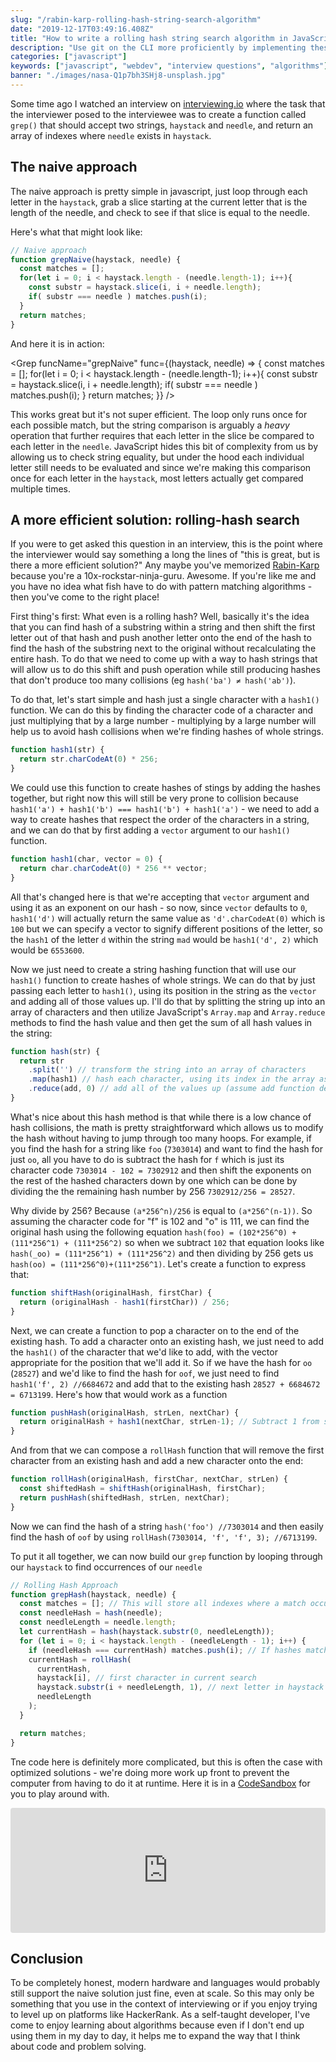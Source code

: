 ```yaml
---
slug: "/rabin-karp-rolling-hash-string-search-algorithm"
date: "2019-12-17T03:49:16.408Z"
title: "How to write a rolling hash string search algorithm in JavaScript"
description: "Use git on the CLI more proficiently by implementing these shortcuts"
categories: ["javascript"]
keywords: ["javascript", "webdev", "interview questions", "algorithms"]
banner: "./images/nasa-Q1p7bh3SHj8-unsplash.jpg"
---
```



Some time ago I watched an interview on [interviewing.io](interviewing.io) where the task that the interviewer posed to the interviewee was to create a function called `grep()` that should accept two strings, `haystack` and `needle`, and return an array of indexes where `needle` exists in `haystack`.

## The naive approach

The naive approach is pretty simple in javascript, just loop through each letter in the `haystack`, grab a slice starting at the current letter that is the length of the needle, and check to see if that slice is equal to the needle.

Here's what that might look like:

```js 
// Naive approach
function grepNaive(haystack, needle) {
  const matches = [];
  for(let i = 0; i < haystack.length - (needle.length-1); i++){
    const substr = haystack.slice(i, i + needle.length);
    if( substr === needle ) matches.push(i);
  } 
  return matches; 
}
```

And here it is in action: 

<Grep funcName="grepNaive" func={(haystack, needle) => {
  const matches = [];
  for(let i = 0; i < haystack.length - (needle.length-1); i++){
    const substr = haystack.slice(i, i + needle.length);
    if( substr === needle ) matches.push(i);
  } 
  return matches; 
}} />

This works great but it's not super efficient. The loop only runs once for each possible match, but the string comparison is arguably a _heavy_ operation that further requires that each letter in the slice be compared to each letter in the `needle`. JavaScript hides this bit of complexity from us by allowing us to check string equality, but under the hood each individual letter still needs to  be evaluated and since we're making this comparison once for each letter in the `haystack`, most letters actually get compared multiple times. 

## A more efficient solution: rolling-hash search

If you were to get asked this question in an interview, this is the point where the interviewer would say something a long the lines of "this is great, but is there a more efficient solution?" Any maybe you've memorized [Rabin-Karp](https://www.geeksforgeeks.org/rabin-karp-algorithm-for-pattern-searching/) because you're a 10x-rockstar-ninja-guru. Awesome. If you're like me and you have no idea what fish have to do with pattern matching algorithms - then you've come to the right place!

First thing's first: What even is a rolling hash? Well, basically it's the idea that you can find hash of a substring within a string and then shift the first letter out of that hash and push another letter onto the end of the hash to find the hash of the substring next to the original without recalculating the entire hash. To do that we need to come up with a way to hash strings that will allow us to do this shift and push operation while still producing hashes that don't produce too many collisions (eg `hash('ba') ≠ hash('ab')`).

To do that, let's start simple and hash just a single character with a `hash1()` function. We can do this by finding the character code of a character and just multiplying that by a large number - multiplying by a large number will help us to avoid hash collisions when we're finding hashes of whole strings.

```js
function hash1(str) {
  return str.charCodeAt(0) * 256;
}
```

We could use this function to create hashes of stings by adding the hashes together, but right now this will still be very prone to collision because `hash1('a') + hash1('b') === hash1('b') + hash1('a')` - we need to add a way to create hashes that respect the order of the characters in a string, and we can do that by first adding a `vector` argument to our `hash1()` function.

```js
function hash1(char, vector = 0) {
  return char.charCodeAt(0) * 256 ** vector;
}
```

All that's changed here is that we're accepting that `vector` argument and using it as an exponent on our hash - so now, since `vector` defaults to `0`, `hash1('d')` will actually return the same value as `'d'.charCodeAt(0)`  which is `100` but we can specify a vector to signify different positions of the letter, so the `hash1` of the letter `d` within the string `mad` would be `hash1('d', 2)` which would be `6553600`.

Now we just need to create a string hashing function that will use our `hash1()` function to create hashes of whole strings. We can do that by just passing each letter to `hash1()`, using its position in the string as the `vector` and adding all of those values up. I'll do that by splitting the string up into an array of characters and then utilize JavaScript's `Array.map` and `Array.reduce` methods to find the hash value and then get the sum of all hash values in the string:

```js
function hash(str) {
  return str
    .split('') // transform the string into an array of characters
    .map(hash1) // hash each character, using its index in the array as vector
    .reduce(add, 0) // add all of the values up (assume add function defined as `(a,b) => a+b`)
}
```

What's nice about this hash method is that while there is a low chance of hash collisions, the math is pretty straightforward which allows us to modify the hash without having to jump through too many hoops. For example, if you find the hash for a string like `foo` (`7303014`) and want to find the hash for just `oo`, all you have to do is subtract the hash for `f` which is just its character code `7303014 - 102 = 7302912` and then shift the exponents on the rest of the hashed characters down by one which can be done by dividing the the remaining hash number by 256 `7302912/256 = 28527`.

Why divide by 256? Because `(a*256^n)/256` is equal to `(a*256^(n-1))`. So assuming the character code for "f" is 102 and "o" is 111, we can find the original hash using the following equation `hash(foo) = (102*256^0) + (111*256^1) + (111*256^2)` so when we subtract `102` that equation looks like `hash(_oo) = (111*256^1) + (111*256^2)` and then dividing by 256 gets us `hash(oo) = (111*256^0)+(111*256^1)`. Let's create a function to express that: 

```js
function shiftHash(originalHash, firstChar) {
  return (originalHash - hash1(firstChar)) / 256;
}
```

Next, we can create a function to pop a character on to the end of the existing hash. To add a character onto an existing hash, we just need to add the `hash1()` of the character that we'd like to add, with the vector appropriate for the position that we'll add it. So if we have the hash for `oo` (`28527`) and we'd like to find the hash for `oof`, we just need to find `hash1('f', 2) //6684672` and add that to the existing hash `28527 + 6684672 = 6713199`. Here's how that would work as a function

```js
function pushHash(originalHash, strLen, nextChar) {
  return originalHash + hash1(nextChar, strLen-1); // Subtract 1 from strLen because indexes start at 0
}
```

And from that we can compose a `rollHash` function that will remove the first character from an existing hash and add a new character onto the end:

```js
function rollHash(originalHash, firstChar, nextChar, strLen) {
  const shiftedHash = shiftHash(originalHash, firstChar);
  return pushHash(shiftedHash, strLen, nextChar);
}
```

Now we can find the hash of a string `hash('foo') //7303014` and then easily find the hash of `oof` by using `rollHash(7303014, 'f', 'f', 3); //6713199`.

To put it all together, we can now build our `grep` function by looping through our `haystack` to find occurrences of our `needle`

```js 
// Rolling Hash Approach
function grepHash(haystack, needle) {
  const matches = []; // This will store all indexes where a match occurs
  const needleHash = hash(needle);
  const needleLength = needle.length;
  let currentHash = hash(haystack.substr(0, needleLength)); 
  for (let i = 0; i < haystack.length - (needleLength - 1); i++) {
    if (needleHash === currentHash) matches.push(i); // If hashes match, push the current index into matches
    currentHash = rollHash(
      currentHash,
      haystack[i], // first character in current search
      haystack.substr(i + needleLength, 1), // next letter in haystack
      needleLength
    );
  }

  return matches;
}
```

Tne code here is definitely more complicated, but this is often the case with optimized solutions - we're doing more work up front to prevent the computer from having to do it at runtime. Here it is in a [CodeSandbox](https://codesandbox.io/s/funny-driscoll-huj8d?fontsize=14&hidenavigation=1&theme=dark) for you to play around with.

<Example name="grepHash() on CodeSandbox">
  <iframe
     src="https://codesandbox.io/embed/funny-driscoll-huj8d?fontsize=14&hidenavigation=1&theme=dark"
     style="width:100%; height:200px; border:0; border-radius: 4px; overflow:hidden;"
     title="Rolling Hash String Search Algorithm"
     allow="geolocation; microphone; camera; midi; vr; accelerometer; gyroscope; payment; ambient-light-sensor; encrypted-media; usb"
     sandbox="allow-modals allow-forms allow-popups allow-scripts allow-same-origin"
   ></iframe>
</Example>

## Conclusion

To be completely honest, modern hardware and languages would probably still support the naive solution just fine, even at scale. So this may only be something that you use in the context of interviewing or if you enjoy trying to level up on platforms like HackerRank. As a self-taught developer, I've come to enjoy learning about algorithms because even if I don't end up using them in my day to day, it helps me to expand the way that I think about code and problem solving.